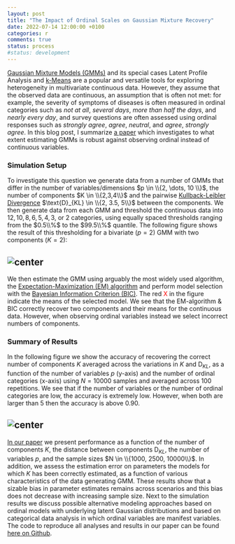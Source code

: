 ```yaml
---
layout: post
title: "The Impact of Ordinal Scales on Gaussian Mixture Recovery"
date: 2022-07-14 12:00:00 +0100
categories: r
comments: true
status: process
#status: development
---
```


[Gaussian Mixture Models (GMMs)](https://en.wikipedia.org/wiki/Mixture_model#Multivariate_Gaussian_mixture_model) and its special cases Latent Profile Analysis and [k-Means](https://en.wikipedia.org/wiki/K-means_clustering) are a popular and versatile tools for exploring heterogeneity in multivariate continuous data. However, they assume that the observed data are continuous, an assumption that is often not met: for example, the severity of symptoms of diseases is often measured in ordinal categories such as *not at all*, *several days*, *more than half the days*, and *nearly every day*, and survey questions are often assessed using ordinal responses such as *strongly agree*, *agree*, *neutral*, and *agree*, *strongly agree*. In this blog post, I summarize [a paper](https://link.springer.com/article/10.3758/s13428-022-01883-8) which investigates to what extent estimating GMMs is robust against observing ordinal instead of continuous variables.

### Simulation Setup

To investigate this question we generate data from a number of GMMs that differ in the number of variables/dimensions $p \in \\{2, \dots, 10 \\}$, the number of components $K \in \\{2,3,4\\}$ and the pairwise [Kullback-Leibler Divergence](https://en.wikipedia.org/wiki/Kullback%E2%80%93Leibler_divergence) $\text{D}_{KL} \in \\{2, 3.5, 5\\}$ between the components. We then generate data from each GMM and threshold the continuous data into $12, 10, 8, 6, 5, 4, 3,$ or $2$ categories, using equally spaced thresholds ranging from the $0.5\\%$ to the $99.5\\%$ quantile. The following figure shows the result of this thresholding for a bivariate ($p=2$) GMM with two components ($K=2$):

## ![center](http://jmbh.github.io/figs/OrdinalGMM/OGMM_setup.png) 

We then estimate the GMM using arguably the most widely used algorithm, the [Expectation-Maximization (EM) algorithm](https://en.wikipedia.org/wiki/Expectation%E2%80%93maximization_algorithm) and perform model selection with the [Bayesian Information Criterion (BIC)](https://en.wikipedia.org/wiki/Bayesian_information_criterion). The red  <font color="red">X</font> in the figure indicate the means of the selected model. We see that the EM-algorithm & BIC correctly recover two components and their means for the continuous data. However, when observing ordinal variables instead we select incorrect numbers of components.

### Summary of Results

In the following figure we show the accuracy of recovering the correct number of components $K$ averaged across the variations in $K$ and $\text{D}_{KL}$, as a function of the number of variables $p$ (y-axis) and the number of ordinal categories (x-axis) using $N=10000$ samples and averaged across $100$ repetitions. We see that if the number of variables or the number of ordinal categories are low, the accuracy is extremely low. However, when both are larger than $5$ then the accuracy is above $0.90$.

## ![center](http://jmbh.github.io/figs/OrdinalGMM/OGMM_results.png) 

[In our paper](https://link.springer.com/article/10.3758/s13428-022-01883-8) we present performance as a function of the number of components $K$, the distance between components $\text{D}_{KL}$, the number of variables $p$, and the sample sizes $N \in \\{1000, 2500, 10000\\}$. In addition, we assess the estimation error on parameters the models for which $K$ has been correctly estimated, as a function of various characteristics of the data generating GMM. These results show that a sizable bias in parameter estimates remains across scenarios and this bias does not decrease with increasing sample size. Next to the simulation results we discuss possible alternative modeling approaches based on ordinal models with underlying latent Gaussian distributions and based on categorical data analysis in which ordinal variables are manifest variables. The code to reproduce all analyses and results in our paper can be found [here on Github](https://github.com/jmbh/OrdinalGMMSim_reparchive).

